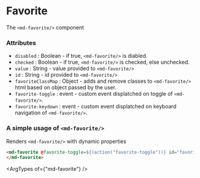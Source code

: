 
# Favorite

The `<md-favorite/>` component

### Attributes

- `disabled` : Boolean - if true, `<md-favorite/>` is diabled.
- `checked` : Boolean - if true, `<md-favorite/>` is checked, else unchecked.
- `value` : String - value provided to `<md-favorite/>`
- `id` : String - id provided to `<md-favorite/>`
- `favoriteClassMap` : Object - adds and remove classes to `<md-favorite/>` html based on object passed by the user.
- `favorite-toggle` : event - custom event displatched on toggle of `<md-favorite/>`.
- `favorite-keydown` : event - custom event displatched on keyboard navigation of `<md-favorite/>`.

### A simple usage of `<md-favorite/>`

Renders `<md-favorite/>` with dynamic properties

```html
<md-favorite @favorite-toggle=${(action('favorite-toggle'))} id="favorite-switch" ?checked=${true} ?disabled=${false} value="Select Favorite">
</md-favorite>
```

<ArgTypes of={"md-favorite"} />
